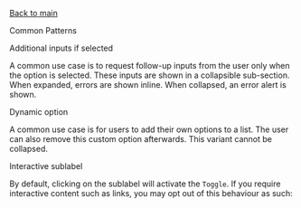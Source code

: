 
<Meta of={ToggleExampleStories} />

[Back to main](/docs/data-input-toggle--docs#variants)

<Secondary>Common Patterns</Secondary>

<Heading3>Additional inputs if selected</Heading3>

A common use case is to request follow-up inputs from the user only when the
option is selected. These inputs are shown in a collapsible sub-section. When
expanded, errors are shown inline. When collapsed, an error alert is shown.

<Canvas of={ToggleExampleStories.AdditionalInputs} />

<Heading3>Dynamic option</Heading3>

A common use case is for users to add their own options to a list. The user can
also remove this custom option afterwards. This variant cannot be collapsed.

<Canvas of={ToggleExampleStories.DynamicOption} />

<Heading3>Interactive sublabel</Heading3>

By default, clicking on the sublabel will activate the `Toggle`. If you require interactive content such as links,
you may opt out of this behaviour as such:

<Canvas of={ToggleExampleStories.InteractiveSublabel} />
